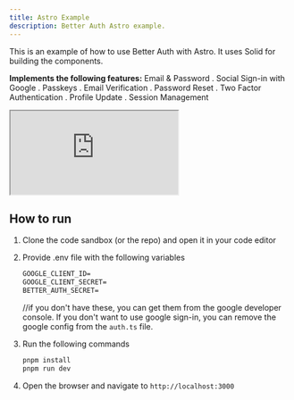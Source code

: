 ```yaml
---
title: Astro Example
description: Better Auth Astro example.
---
```


This is an example of how to use Better Auth with Astro. It uses Solid for building the components.

**Implements the following features:**
Email & Password . Social Sign-in with Google . Passkeys . Email Verification . Password Reset . Two Factor Authentication . Profile Update . Session Management

<ForkButton url="better-auth/better-auth/tree/main/examples/astro-example" />

<iframe
    src="https://stackblitz.com/github/better-auth/better-auth/tree/main/examples/astro-example?codemirror=1&fontsize=14&hidenavigation=1&runonclick=1&hidedevtools=1"
    style={{
        width: "100%",
        height: "500px",
        border: 0,
        borderRadius: "4px",
        overflow: "hidden",
    }}
    title="Better Auth Astro+Solid Example"
    allow="accelerometer; ambient-light-sensor; camera; encrypted-media; geolocation; gyroscope; hid; microphone; midi; payment; usb; vr; xr-spatial-tracking"
    sandbox="allow-forms allow-modals allow-popups allow-presentation allow-same-origin allow-scripts"
></iframe>

## How to run

1. Clone the code sandbox (or the repo) and open it in your code editor
2. Provide .env file with the following variables

    ```txt
    GOOGLE_CLIENT_ID=
    GOOGLE_CLIENT_SECRET=
    BETTER_AUTH_SECRET=
    ```

    //if you don't have these, you can get them from the google developer console. If you don't want to use google sign-in, you can remove the google config from the `auth.ts` file.

3. Run the following commands
    ```bash
    pnpm install
    pnpm run dev
    ```
4. Open the browser and navigate to `http://localhost:3000`
